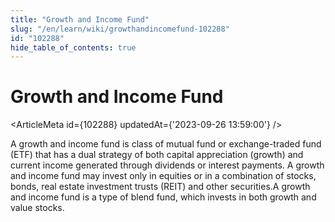 ```yaml
---
title: "Growth and Income Fund"
slug: "/en/learn/wiki/growthandincomefund-102288"
id: "102288"
hide_table_of_contents: true
---
```



# Growth and Income Fund

<ArticleMeta id={102288} updatedAt={'2023-09-26 13:59:00'} />
<div className='border-solid border-b border-t-0 my-4 border-[var(--ifm-color-gray-300)]' />

A growth and income fund is class of mutual fund or exchange-traded fund (ETF) that has a dual strategy of both capital appreciation (growth) and current income generated through dividends or interest payments. A growth and income fund may invest only in equities or in a combination of stocks, bonds, real estate investment trusts (REIT) and other securities.A growth and income fund is a type of blend fund, which invests in both growth and value stocks.
